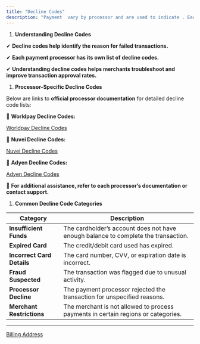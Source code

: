 ```yaml
---
title: "Decline Codes"
description: "Payment  vary by processor and are used to indicate . Each processor has its own set of response codes, which provide insight into whether a decline was due to ."
---
```


1. **Understanding Decline Codes**

✔ **Decline codes help identify the reason for failed transactions.**

✔ **Each payment processor has its own list of decline codes.**

✔ **Understanding decline codes helps merchants troubleshoot and improve transaction approval rates.**

1. **Processor-Specific Decline Codes**

Below are links to **official processor documentation** for detailed decline code lists:

🔹 **Worldpay Decline Codes:**

[Worldpay Decline Codes](http://support.worldpay.com/support/CNP-API/content/paytransrespcodes.htm)

🔹 **Nuvei Decline Codes:**

[Nuvei Decline Codes](https://docs.nuvei.com/documentation/integration/response-handling/#gateway-decline-reasons)

🔹 **Adyen Decline Codes:**

[Adyen Decline Codes](https://docs.adyen.com/development-resources/error-codes/)

📌 **For additional assistance, refer to each processor’s documentation or contact support.**

1. **Common Decline Code Categories**

| **Category**               | **Description**                                                                    |
| -------------------------- | ---------------------------------------------------------------------------------- |
| **Insufficient Funds**     | The cardholder’s account does not have enough balance to complete the transaction. |
| **Expired Card**           | The credit/debit card used has expired.                                            |
| **Incorrect Card Details** | The card number, CVV, or expiration date is incorrect.                             |
| **Fraud Suspected**        | The transaction was flagged due to unusual activity.                               |
| **Processor Decline**      | The payment processor rejected the transaction for unspecified reasons.            |
| **Merchant Restrictions**  | The merchant is not allowed to process payments in certain regions or categories.  |

***

[Billing Address](/docs/billing-address)
